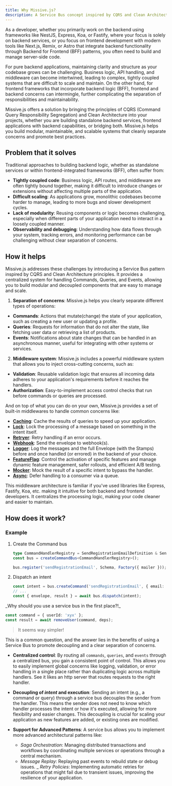 ```yaml
---
title: Why Missive.js?
description: A Service Bus concept inspired by CQRS and Clean Architecture with Envelopes and Stamps
---
```



As a developer, whether you primarily work on the backend using frameworks like NestJS, Express, Koa, or Fastify, where your focus is
solely on backend services, or you focus on frontend development with modern tools like Next.js, Remix, or Astro that integrate backend
functionality through Backend for Frontend (BFF) patterns, you often need to build and manage server-side code.

For pure backend applications, maintaining clarity and structure as your codebase grows can be challenging. Business logic, API handling,
and middleware can become intertwined, leading to complex, tightly coupled systems that are difficult to scale and maintain. On the other
hand, for frontend frameworks that incorporate backend logic (BFF), frontend and backend concerns can intermingle, further complicating the
separation of responsibilities and maintainability.

Missive.js offers a solution by bringing the principles of CQRS (Command Query Responsibility Segregation) and Clean Architecture into your
projects, whether you are building standalone backend services, frontend applications with backend capabilities, or bridging both. Missive.js
helps you build modular, maintainable, and scalable systems that cleanly separate concerns and promote best practices.

## Problem that it solves

Traditional approaches to building backend logic, whether as standalone services or within frontend-integrated frameworks (BFF), often suffer from:

-   **Tightly coupled code**: Business logic, API routes, and middleware are often tightly bound together, making it difficult to introduce changes or
    extensions without affecting multiple parts of the application.
-   **Difficult scaling**: As applications grow, monolithic codebases become harder to manage, leading to more bugs and slower development cycles.
-   **Lack of modularity**: Reusing components or logic becomes challenging, especially when different parts of your application need to interact
    in a loosely coupled manner.
-   **Observability and debugging**: Understanding how data flows through your system, tracking errors, and monitoring performance can be challenging
    without clear separation of concerns.

## How it helps

Missive.js addresses these challenges by introducing a Service Bus pattern inspired by CQRS and Clean Architecture principles. It provides a
centralized system for handling Commands, Queries, and Events, allowing you to build modular and decoupled components that are easy to manage and scale.

1. **Separation of concerns**: Missive.js helps you clearly separate different types of operations:

-   **Commands**: Actions that mutate(change) the state of your application, such as creating a new user or updating a profile.
-   **Queries**: Requests for information that do not alter the state, like fetching user data or retrieving a list of products.
-   **Events**: Notifications about state changes that can be handled in an asynchronous manner, useful for integrating with other systems or services.

2. **Middleware system**: Missive.js includes a powerful middleware system that allows you to inject cross-cutting concerns, such as:

-   **Validation**: Reusable validation logic that ensures all incoming data adheres to your application's requirements before it reaches the handlers.
-   **Authorization**: Easy-to-implement access control checks that run before commands or queries are processed.

And on top of what you can do on your own, Missive.js provides a set of built-in middlewares to handle common concerns like:
-  [**Caching**](/missive.js/built-in-middlewares/cacher): Cache the results of queries to speed up your application.
-  [**Lock**](/missive.js/built-in-middlewares/lock): Lock the processing of a message based on something in the intent itself.
-  [**Retryer**](/missive.js/built-in-middlewares/retryer): Retry handling if an error occurs.
-  [**Webhook**](/missive.js/built-in-middlewares/webhook): Send the envelope to webhook(s).
-  [**Logger**](/missive.js/built-in-middlewares/logger): Log the messages and the full Envelope (with the Stamps) before and once handled (or errored) in the backend of your choice.
-  [**FeatureFlag**](/missive.js/built-in-middlewares/feature-flag): Control the activation of specific features and manage dynamic feature management, safer rollouts, and efficient A/B testing.
-  [**Mocker**](/missive.js/built-in-middlewares/mocker): Mock the result of a specific intent to bypass the handler.
-  [**Async**](/missive.js/built-in-middlewares/async): Defer handling to a consumer via a queue.


This middleware architecture is familiar if you've used libraries like Express, Fastify, Koa, etc. making it intuitive for both backend and frontend developers.
It centralizes the processing logic, making your code cleaner and easier to maintain.

## How does it work?

<HowDoesItWork />

### Example

<Steps>

1.  Create the Command bus

    ```typescript
    type CommandHandlerRegistry = SendRegistrationEmailDefinition & SendNotificationDefinition;
    const bus = createCommandBus<CommandHandlerRegistry>();

    bus.register('sendRegistrationEmail', Schema, Factory({ mailer }));
    ```

2.  Dispatch an intent
    ```typescript
    const intent = bus.createCommand('sendRegistrationEmail', { email: 'plopix@example.com' });
    // ...
    const { envelope, result } = await bus.dispatch(intent);
    ```

</Steps>

<Aside type="tip" title="Why can't I inject the intent directly into the handler?">
_Why should you use a service bus in the first place?!_

```typescript
const command = { userId: 'xyx' };
const result = await removeUser(command, deps);
```

> It seems way simpler!

This is a common question, and the answer lies in the benefits of using a Service Bus to promote decoupling and a clear separation of concerns.

-   **Centralized control**: By routing all `commands`, `queries`, and `events` through a centralized bus, you gain a consistent point of control.
    This allows you to easily implement global concerns like logging, validation, or error handling in a single place rather than duplicating
    logic across multiple handlers. See it likes an http server that routes requests to the right handler.

-   **Decoupling of _intent_ and execution**: Sending an intent (e.g., a command or query) through a service bus decouples the sender from the handler.
    This means the sender does not need to know which handler processes the intent or how it's executed, allowing for more flexibility and easier changes.
    This decoupling is crucial for scaling your application as new features are added, or existing ones are modified.

-   **Support for Advanced Patterns**: A service bus allows you to implement more advanced architectural patterns like:
    -   _Saga Orchestration_: Managing distributed transactions and workflows by coordinating multiple services or operations through a central mechanism.
    -   _Message Replay_: Replaying past events to rebuild state or debug issues.
        \_ _Retry Policies_: Implementing automatic retries for operations that might fail due to transient issues, improving the resilience of your application.

</Aside>
